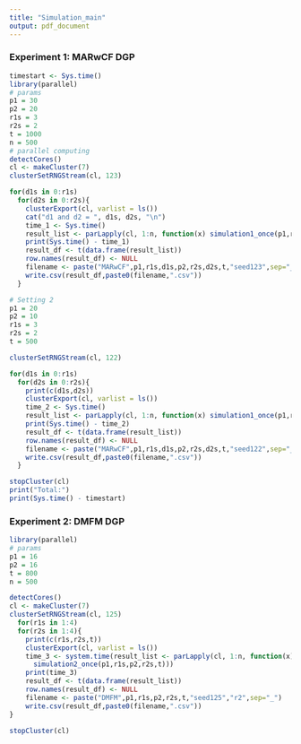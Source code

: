 ```yaml
---
title: "Simulation_main"
output: pdf_document
---
```


### Experiment 1: MARwCF DGP
```r
timestart <- Sys.time()
library(parallel)
# params
p1 = 30
p2 = 20
r1s = 3
r2s = 2
t = 1000
n = 500
# parallel computing
detectCores()
cl <- makeCluster(7)
clusterSetRNGStream(cl, 123)

for(d1s in 0:r1s)
  for(d2s in 0:r2s){
    clusterExport(cl, varlist = ls())
    cat("d1 and d2 = ", d1s, d2s, "\n")
    time_1 <- Sys.time()
    result_list <- parLapply(cl, 1:n, function(x) simulation1_once(p1,r1s,d1s,p2,r2s,d2s,t))
    print(Sys.time() - time_1)
    result_df <- t(data.frame(result_list))
    row.names(result_df) <- NULL
    filename <- paste("MARwCF",p1,r1s,d1s,p2,r2s,d2s,t,"seed123",sep="_")
    write.csv(result_df,paste0(filename,".csv"))
  }

# Setting 2
p1 = 20
p2 = 10
r1s = 3
r2s = 2
t = 500

clusterSetRNGStream(cl, 122)

for(d1s in 0:r1s)
  for(d2s in 0:r2s){
    print(c(d1s,d2s))
    clusterExport(cl, varlist = ls())
    time_2 <- Sys.time()
    result_list <- parLapply(cl, 1:n, function(x) simulation1_once(p1,r1s,d1s,p2,r2s,d2s,t))
    print(Sys.time() - time_2)
    result_df <- t(data.frame(result_list))
    row.names(result_df) <- NULL
    filename <- paste("MARwCF",p1,r1s,d1s,p2,r2s,d2s,t,"seed122",sep="_")
    write.csv(result_df,paste0(filename,".csv"))
  }

stopCluster(cl)
print("Total:")
print(Sys.time() - timestart)
```



### Experiment 2: DMFM DGP
```r
library(parallel)
# params
p1 = 16
p2 = 16
t = 800
n = 500

detectCores()
cl <- makeCluster(7)
clusterSetRNGStream(cl, 125)
  for(r1s in 1:4)
  for(r2s in 1:4){
    print(c(r1s,r2s,t))
    clusterExport(cl, varlist = ls())
    time_3 <- system.time(result_list <- parLapply(cl, 1:n, function(x) 
      simulation2_once(p1,r1s,p2,r2s,t)))
    print(time_3)
    result_df <- t(data.frame(result_list))
    row.names(result_df) <- NULL
    filename <- paste("DMFM",p1,r1s,p2,r2s,t,"seed125","r2",sep="_")
    write.csv(result_df,paste0(filename,".csv"))
}

stopCluster(cl)
```